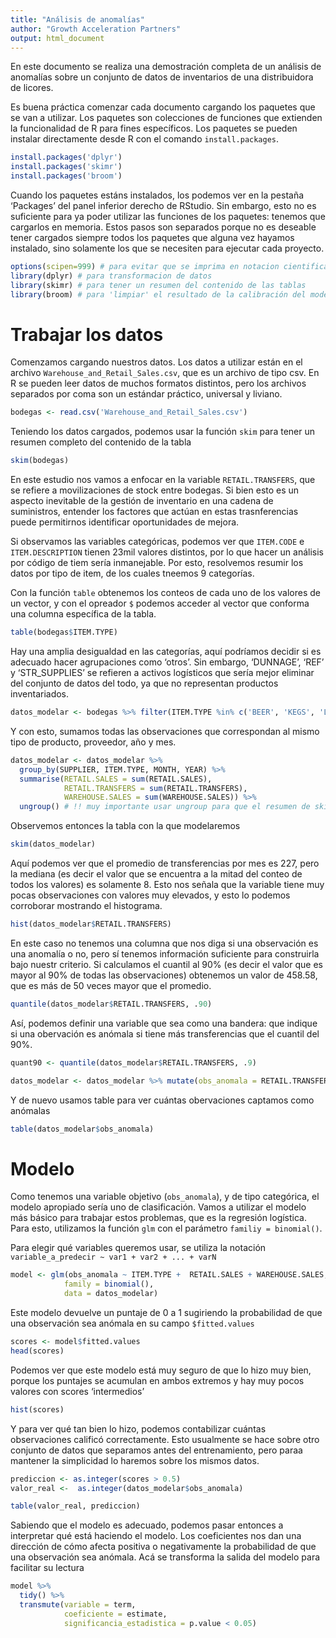 ```yaml
---
title: "Análisis de anomalías"
author: "Growth Acceleration Partners" 
output: html_document
---
```


En este documento se realiza una demostración completa de un análisis de anomalías sobre un conjunto de datos de inventarios de una distribuidora de licores.

Es buena práctica comenzar cada documento cargando los paquetes que se van a utilizar. Los paquetes son colecciones de funciones que extienden la funcionalidad de R para fines específicos. Los paquetes se pueden instalar directamente desde R con el comando `install.packages`.

```r
install.packages('dplyr') 
install.packages('skimr') 
install.packages('broom')
```

Cuando los paquetes estáns instalados, los podemos ver en la pestaña 'Packages' del panel inferior derecho de RStudio. Sin embargo, esto no es suficiente para ya poder utilizar las funciones de los paquetes: tenemos que cargarlos en memoria. Estos pasos son separados porque no es deseable tener cargados siempre todos los paquetes que alguna vez hayamos instalado, sino solamente los que se necesiten para ejecutar cada proyecto.

```r
options(scipen=999) # para evitar que se imprima en notacion cientifica
library(dplyr) # para transformacion de datos
library(skimr) # para tener un resumen del contenido de las tablas
library(broom) # para 'limpiar' el resultado de la calibración del modelo
```

# Trabajar los datos

Comenzamos cargando nuestros datos. Los datos a utilizar están en el archivo `Warehouse_and_Retail_Sales.csv`, que es un archivo de tipo csv. En R se pueden leer datos de muchos formatos distintos, pero los archivos separados por coma son un estándar práctico, universal y liviano.

```r
bodegas <- read.csv('Warehouse_and_Retail_Sales.csv')
```

Teniendo los datos cargados, podemos usar la función `skim` para tener un resumen completo del contenido de la tabla

```r
skim(bodegas)
```

En este estudio nos vamos a enfocar en la variable `RETAIL.TRANSFERS`, que se refiere a movilizaciones de stock entre bodegas. Si bien esto es un aspecto inevitable de la gestión de inventario en una cadena de suministros, entender los factores que actúan en estas trasnferencias puede permitirnos identificar oportunidades de mejora.

Si observamos las variables categóricas, podemos ver que `ITEM.CODE` e `ITEM.DESCRIPTION` tienen 23mil valores distintos, por lo que hacer un análisis por código de tiem sería inmanejable. Por esto, resolvemos resumir los datos por tipo de item, de los cuales tneemos 9 categorías.

Con la función `table` obtenemos los conteos de cada uno de los valores de un vector, y con el opreador `$` podemos acceder al vector que conforma una columna específica de la tabla.

```r
table(bodegas$ITEM.TYPE)
```

Hay una amplia desigualdad en las categorías, aquí podríamos decidir si es adecuado hacer agrupaciones como 'otros'. Sin embargo, 'DUNNAGE', 'REF' y 'STR_SUPPLIES' se refieren a activos logísticos que sería mejor eliminar del conjunto de datos del todo, ya que no representan productos inventariados.

```r
datos_modelar <- bodegas %>% filter(ITEM.TYPE %in% c('BEER', 'KEGS', 'LIQUOR', 'NON-ALCOHOL', 'WINE'))
```

Y con esto, sumamos todas las observaciones que correspondan al mismo tipo de producto, proveedor, año y mes.

```r
datos_modelar <- datos_modelar %>% 
  group_by(SUPPLIER, ITEM.TYPE, MONTH, YEAR) %>% 
  summarise(RETAIL.SALES = sum(RETAIL.SALES),
            RETAIL.TRANSFERS = sum(RETAIL.TRANSFERS),
            WAREHOUSE.SALES = sum(WAREHOUSE.SALES)) %>% 
  ungroup() # !! muy importante usar ungroup para que el resumen de skim no se haga por grupo
```

Observemos entonces la tabla con la que modelaremos

```r
skim(datos_modelar)
```

Aquí podemos ver que el promedio de transferencias por mes es 227, pero la mediana (es decir el valor que se encuentra a la mitad del conteo de todos los valores) es solamente 8. Esto nos señala que la variable tiene muy pocas observaciones con valores muy elevados, y esto lo podemos corroborar mostrando el histograma.

```r
hist(datos_modelar$RETAIL.TRANSFERS)
```

En este caso no tenemos una columna que nos diga si una observación es una anomalía o no, pero sí tenemos información suficiente para construirla bajo nuestr criterio. Si calculamos el cuantil al 90% (es decir el valor que es mayor al 90% de todas las observaciones) obtenemos un valor de 458.58, que es más de 50 veces mayor que el promedio.

```r
quantile(datos_modelar$RETAIL.TRANSFERS, .90)
```

Así, podemos definir una variable que sea como una bandera: que indique si una obervación es anómala si tiene más transferencias que el cuantil del 90%.

```r
quant90 <- quantile(datos_modelar$RETAIL.TRANSFERS, .9)

datos_modelar <- datos_modelar %>% mutate(obs_anomala = RETAIL.TRANSFERS > quant90)
```

Y de nuevo usamos table para ver cuántas obervaciones captamos como anómalas

```r
table(datos_modelar$obs_anomala)
```

# Modelo

Como tenemos una variable objetivo (`obs_anomala`), y de tipo categórica, el modelo apropiado sería uno de clasificación. Vamos a utilizar el modelo más básico para trabajar estos problemas, que es la regresión logística. Para esto, utilizamos la función `glm` con el parámetro `familiy = binomial()`.

Para elegir qué variables queremos usar, se utiliza la notación `variable_a_predecir ~ var1 + var2 + ... + varN`

```r
model <- glm(obs_anomala ~ ITEM.TYPE +  RETAIL.SALES + WAREHOUSE.SALES,
            family = binomial(),
            data = datos_modelar)
```

Este modelo devuelve un puntaje de 0 a 1 sugiriendo la probabilidad de que una observación sea anómala en su campo `$fitted.values`

```r
scores <- model$fitted.values
head(scores)
```

Podemos ver que este modelo está muy seguro de que lo hizo muy bien, porque los puntajes se acumulan en ambos extremos y hay muy pocos valores con scores 'intermedios'

```r
hist(scores)
```

Y para ver qué tan bien lo hizo, podemos contabilizar cuántas observaciones calificó correctamente. Esto usualmente se hace sobre otro conjunto de datos que separamos antes del entrenamiento, pero paraa mantener la simplicidad lo haremos sobre los mismos datos.

```r
prediccion <- as.integer(scores > 0.5)
valor_real <-  as.integer(datos_modelar$obs_anomala)

table(valor_real, prediccion)
```

Sabiendo que el modelo es adecuado, podemos pasar entonces a interpretar qué está haciendo el modelo. Los coeficientes nos dan una dirección de cómo afecta positiva o negativamente la probabilidad de que una observación sea anómala. Acá se transforma la salida del modelo para facilitar su lectura

```r
model %>% 
  tidy() %>% 
  transmute(variable = term,
            coeficiente = estimate, 
            significancia_estadistica = p.value < 0.05)
```
